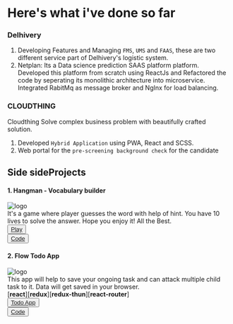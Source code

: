 
<div className={styles.Document}>

# Here's what i've done so far

### Delhivery
1) Developing Features and Managing `FMS`, `UMS` and `FAAS`, these are two different service part of Delhivery's logistic system.<br/>
2) Netplan: Its a Data science prediction SAAS platform platform. Developed this platform from scratch using ReactJs and Refactored the 
code by seperating its monolithic architecture into microservice. Integrated RabitMq as message broker and NgInx for load 
balancing.<br/>

### CLOUDTHING
Cloudthing Solve complex business problem with beautifully crafted solution.<br/>
1) Developed `Hybrid Application` using PWA, React and SCSS. <br/>
2) Web portal for the `pre-screening background check` for the candidate


## Side sideProjects
#### 1. Hangman - Vocabulary builder

<div className={styles["flex-row"]}>

<div>
  <img src={hangman} className={styles["project-image"]} alt="logo" />
</div>

<div>
It's a game where player guesses the word with help of hint. You have 10 lives to solve 
the answer. Hope you enjoy it! All the Best.
<div  className={styles["flex-column"]}>
    <div>
        <button className={styles["pure-material-button-contained"]}>
            <a className={styles["anchor"]} href="https://vineetsgr07.github.io/hangman-javascript/" target="_blank">Play</a>
        </button>
    </div>
     <div>
       <button className={styles["pure-material-button-contained"]}>
           <a className={styles["anchor"]} href="https://github.com/vineetsgr07/hangman-javascript" target="_blank">Code</a>
       </button>
  </div>
</div>

 </div>
</div>


#### 2. Flow Todo App

<div className={styles["flex-row"]}>

<div>
  <img src={todoApp} className={styles["project-image"]} alt="logo" />
</div>

<div>
This app will help to save your ongoing task and can attack multiple child task to it. Data will get saved in your browser.
<div className={styles["small-text"]}>[<b>react</b>][<b>redux</b>][<b>redux-thun</b>][<b>react-router</b>]</div>
<div  className={styles["flex-column"]}>
    <div>
        <button className={styles["pure-material-button-contained"]}>
            <a className={styles["anchor"]} href="http://flow-app-todo.s3-website.us-east-2.amazonaws.com/workflow" target="_blank">Todo App</a>
        </button>
    </div>
     <div>
       <button className={styles["pure-material-button-contained"]}>
           <a className={styles["anchor"]} href="https://github.com/vineetsgr07/flow-app" target="_blank">Code</a>
       </button>
  </div>
</div>
 </div>
</div>

</div>
